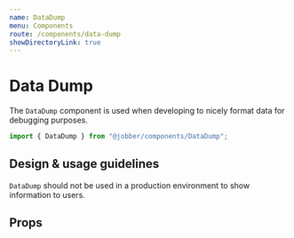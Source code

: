 ```yaml
---
name: DataDump
menu: Components
route: /components/data-dump
showDirectoryLink: true
---
```



# Data Dump

<ComponentStatus stage="ready" responsive="yes" accessible="yes" />

The `DataDump` component is used when developing to nicely format data for
debugging purposes.

```ts
import { DataDump } from "@jobber/components/DataDump";
```

<Playground>
  <DataDump data={{ name: "Bob" }} />
</Playground>

<!--
  It is not necessary to include Design & Usage Guidlelines. Use this section
  to answer common questions and considerations about component usage.
-->

## Design & usage guidelines

`DataDump` should not be used in a production environment to show information to
users.

## Props

<Props of={DataDump} />
